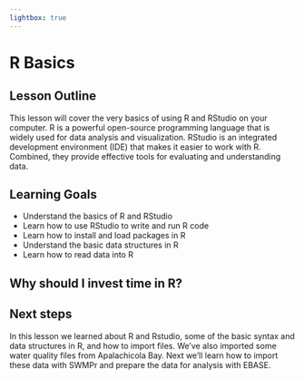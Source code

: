 ```yaml
---
lightbox: true
---
```


# R Basics

## Lesson Outline

This lesson will cover the very basics of using R and RStudio on your computer.  R is a powerful open-source programming language that is widely used for data analysis and visualization.  RStudio is an integrated development environment (IDE) that makes it easier to work with R.  Combined, they provide effective tools for evaluating and understanding data.

## Learning Goals

- Understand the basics of R and RStudio
- Learn how to use RStudio to write and run R code
- Learn how to install and load packages in R
- Understand the basic data structures in R
- Learn how to read data into R

## Why should I invest time in R? 

## Next steps
 
In this lesson we learned about R and Rstudio, some of the basic syntax and data structures in R, and how to import files. We’ve also imported some water quality files from Apalachicola Bay. Next we’ll learn how to import these data with SWMPr and prepare the data for analysis with EBASE.